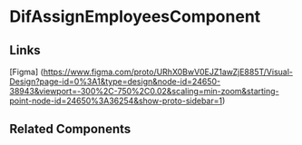 <!-- dif-assign-employees.stories.mdx -->


<Meta title="QTD Components/analysis/dif-surveys/dif-survey-create-wizard/dif-assign-employees/README" component={DifAssignEmployeesComponent} />

# DifAssignEmployeesComponent

<ArgsTable of={DifAssignEmployeesComponent} />

## Links

[Figma] (https://www.figma.com/proto/URhX0BwV0EJZ1awZjE885T/Visual-Design?page-id=0%3A1&type=design&node-id=24650-38943&viewport=-300%2C-750%2C0.02&scaling=min-zoom&starting-point-node-id=24650%3A36254&show-proto-sidebar=1)

## Related Components
